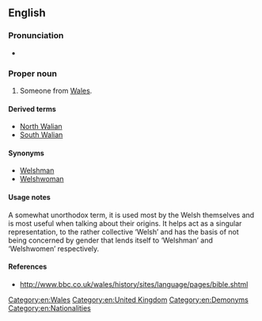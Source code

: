 ==English==

===Pronunciation===
* {{a|UK}} {{IPA|/ˈwei.li.ən/|lang=en}}

===Proper noun===
{{en-Proper noun|Welsh}}

# Someone from [[Wales]].

====Derived terms====
* [[North Walian]]
* [[South Walian]]

====Synonyms====
* [[Welshman]]
* [[Welshwoman]]

====Usage notes====
A somewhat unorthodox term, it is used most by the Welsh themselves and is most useful when talking about their origins. It helps act as a singular representation, to the rather collective ‘Welsh’ and has the basis of not being concerned by gender that lends itself to ‘Welshman’ and ‘Welshwomen’ respectively.

====References====
* http://www.bbc.co.uk/wales/history/sites/language/pages/bible.shtml

[[Category:en:Wales]]
[[Category:en:United Kingdom]]
[[Category:en:Demonyms]]
[[Category:en:Nationalities]]
